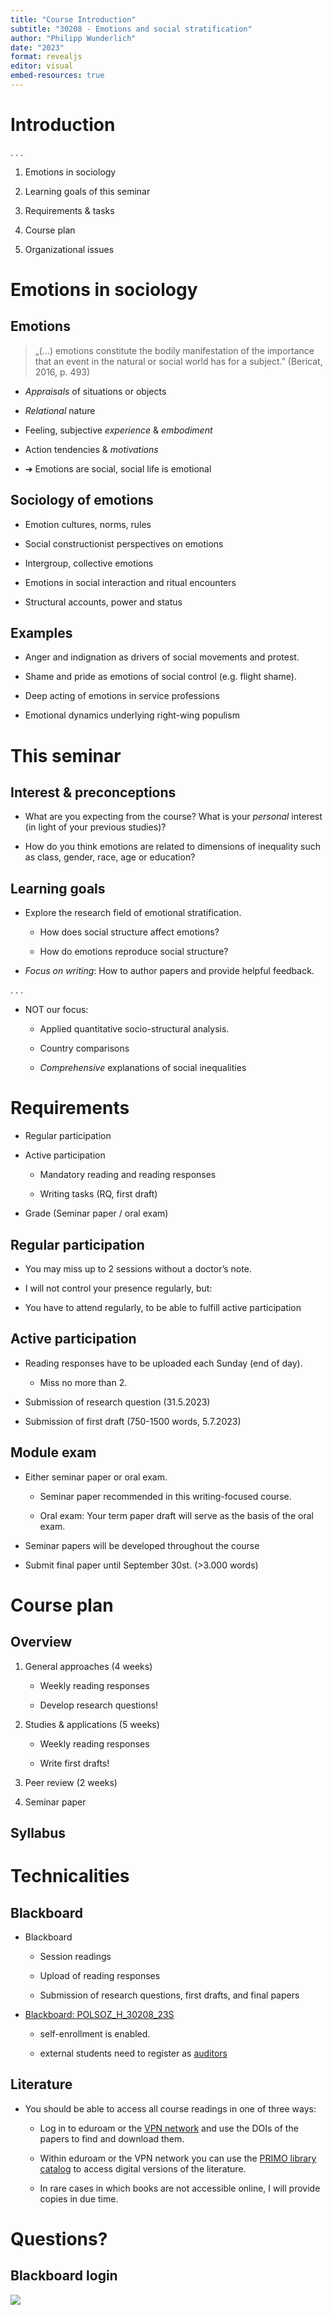 ```yaml
---
title: "Course Introduction"
subtitle: "30208 - Emotions and social stratification"
author: "Philipp Wunderlich"
date: "2023"
format: revealjs
editor: visual
embed-resources: true
---
```


# Introduction

. . .

1.  Emotions in sociology

2.  Learning goals of this seminar

3.  Requirements & tasks

4.  Course plan

5.  Organizational issues

# Emotions in sociology

## Emotions

> „(...) emotions constitute the bodily manifestation of the importance that an event in the natural or social world has for a subject." (Bericat, 2016, p. 493)

::: incremental
-   *Appraisals* of situations or objects

-   *Relational* nature

-   Feeling, subjective *experience* & *embodiment*

-   Action tendencies & *motivations*

-   ➔ Emotions are social, social life is emotional
:::

## Sociology of emotions

::: incremental
-   Emotion cultures, norms, rules

-   Social constructionist perspectives on emotions

-   Intergroup, collective emotions

-   Emotions in social interaction and ritual encounters

-   Structural accounts, power and status
:::

## Examples

::: incremental
-   Anger and indignation as drivers of social movements and protest.

-   Shame and pride as emotions of social control (e.g. flight shame).

-   Deep acting of emotions in service professions

-   Emotional dynamics underlying right-wing populism
:::

# This seminar

## Interest & preconceptions

-   What are you expecting from the course? What is your *personal* interest (in light of your previous studies)?

-   How do you think emotions are related to dimensions of inequality such as class, gender, race, age or education?

## Learning goals

::: incremental
-   Explore the research field of emotional stratification.

    -   How does social structure affect emotions?

    -   How do emotions reproduce social structure?

-   *Focus on writing*: How to author papers and provide helpful feedback.
:::

. . .

-   NOT our focus:

    ::: incremental
    -   Applied quantitative socio-structural analysis.

    -   Country comparisons

    -   *Comprehensive* explanations of social inequalities
    :::

# Requirements

::: incremental
-   Regular participation

-   Active participation

    -   Mandatory reading and reading responses

    -   Writing tasks (RQ, first draft)

-   Grade (Seminar paper / oral exam)
:::

## Regular participation

::: incremental
-   You may miss up to 2 sessions without a doctor's note.

-   I will not control your presence regularly, but:

-   You have to attend regularly, to be able to fulfill active participation
:::

## Active participation

::: incremental
-   Reading responses have to be uploaded each Sunday (end of day).

    -   Miss no more than 2.

-   Submission of research question (31.5.2023)

-   Submission of first draft (750-1500 words, 5.7.2023)
:::

## Module exam

::: incremental
-   Either seminar paper or oral exam.

    -   Seminar paper recommended in this writing-focused course.

    -   Oral exam: Your term paper draft will serve as the basis of the oral exam.

-   Seminar papers will be developed throughout the course

-   Submit final paper until September 30st. (\>3.000 words)
:::

# Course plan

## Overview

1.  General approaches (4 weeks)

    -   Weekly reading responses

    -   Develop research questions!

2.  Studies & applications (5 weeks)

    -   Weekly reading responses

    -   Write first drafts!

3.  Peer review (2 weeks)

4.  Seminar paper

## Syllabus

# Technicalities

## Blackboard

-   Blackboard

    -   Session readings

    -   Upload of reading responses

    -   Submission of research questions, first drafts, and final papers

-   [Blackboard: POLSOZ_H\_30208_23S](https://fu-berlin.blackboard.com/webapps/blackboard/execute/content/file?cmd=view&content_id=_5422739_1&course_id=_182808_1&mode=view#_5422739_1 "Blackboard course")

    -   self-enrollment is enabled.

    -   external students need to register as [auditors](https://www.fu-berlin.de/en/studium/studienorganisation/immatrikulation/weitere-angebote/nebenhoerer/index.html)

## Literature

-   You should be able to access all course readings in one of three ways:

    -   Log in to eduroam or the [VPN network](https://www.zedat.fu-berlin.de/VPN "vpn info") and use the DOIs of the papers to find and download them.

    -   Within eduroam or the VPN network you can use the [PRIMO library catalog](https://fu-berlin.primo.exlibrisgroup.com/discovery/search?vid=49KOBV_FUB:FUB&sortby=rank&lang=de) to access digital versions of the literature.

    -   In rare cases in which books are not accessible online, I will provide copies in due time.

# Questions?

## Blackboard login

![](images/qrcode_fu-berlin.blackboard.com.png)
